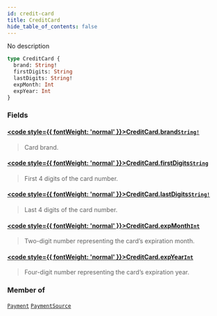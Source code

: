 ```yaml
---
id: credit-card
title: CreditCard
hide_table_of_contents: false
---
```








No description

```graphql
type CreditCard {
  brand: String!
  firstDigits: String
  lastDigits: String!
  expMonth: Int
  expYear: Int
}
```


### Fields

#### [<code style={{ fontWeight: 'normal' }}>CreditCard.<b>brand</b></code>](#)<Bullet />[`String!`](../../../developer/api-reference/scalars/string) <Badge class="secondary" text="non-null"/> <Badge class="secondary" text="scalar"/>
> Card brand.
> 

#### [<code style={{ fontWeight: 'normal' }}>CreditCard.<b>firstDigits</b></code>](#)<Bullet />[`String`](../../../developer/api-reference/scalars/string) <Badge class="secondary" text="scalar"/>
> First 4 digits of the card number.
> 

#### [<code style={{ fontWeight: 'normal' }}>CreditCard.<b>lastDigits</b></code>](#)<Bullet />[`String!`](../../../developer/api-reference/scalars/string) <Badge class="secondary" text="non-null"/> <Badge class="secondary" text="scalar"/>
> Last 4 digits of the card number.
> 

#### [<code style={{ fontWeight: 'normal' }}>CreditCard.<b>expMonth</b></code>](#)<Bullet />[`Int`](../../../developer/api-reference/scalars/int) <Badge class="secondary" text="scalar"/>
> Two-digit number representing the card’s expiration month.
> 

#### [<code style={{ fontWeight: 'normal' }}>CreditCard.<b>expYear</b></code>](#)<Bullet />[`Int`](../../../developer/api-reference/scalars/int) <Badge class="secondary" text="scalar"/>
> Four-digit number representing the card’s expiration year.
> 



### Member of

[`Payment`](../../../developer/api-reference/objects/payment)  <Badge class="secondary" text="object"/><Bullet />[`PaymentSource`](../../../developer/api-reference/objects/payment-source)  <Badge class="secondary" text="object"/>



